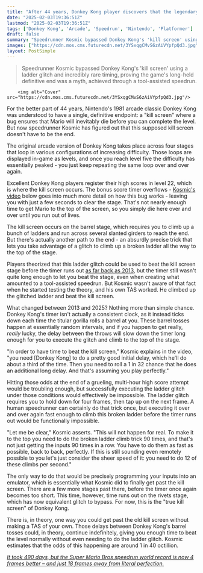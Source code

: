 ```yaml
---
title: "After 44 years, Donkey Kong player discovers that the legendary kill screen isn't really the end"
date: "2025-02-03T19:36:51Z"
lastmod: "2025-02-03T19:36:51Z"
tags: ['Donkey Kong', 'Arcade', 'Speedrun', 'Nintendo', 'Platformer']
draft: false
summary: "Speedrunner Kosmic bypassed Donkey Kong's 'kill screen' using a ladder glitch and incredibly rare timing, proving the game's long-held definitive end was a myth, achieved through a tool-assisted speedrun."
images: ["https://cdn.mos.cms.futurecdn.net/3YSxqgCMvS6zAiVYpfpQd3.jpg"]
layout: PostSimple
---
```

> Speedrunner Kosmic bypassed Donkey Kong's 'kill screen' using a ladder glitch and incredibly rare timing, proving the game's long-held definitive end was a myth, achieved through a tool-assisted speedrun.


        <img alt="Cover" src="https://cdn.mos.cms.futurecdn.net/3YSxqgCMvS6zAiVYpfpQd3.jpg"/>
        
For the better part of 44 years, Nintendo's 1981 arcade classic Donkey Kong was understood to have a single, definitive endpoint: a "kill screen" where a bug ensures that Mario will inevitably die before you can complete the level. But now speedrunner Kosmic has figured out that this supposed kill screen doesn't have to be the end.

The original arcade version of Donkey Kong takes place across four stages that loop in various configurations of increasing difficulty. Those loops are displayed in-game as levels, and once you reach level five the difficulty has essentially peaked - you just keep repeating the same loop over and over again.

Excellent Donkey Kong players register their high scores in level 22, which is where the kill screen occurs. The bonus score timer overflows - [Kosmic's video](https://www.youtube.com/watch?v=CoTQ53iM8c0) below goes into much more detail on how this bug works - leaving you with just a few seconds to clear the stage. That's not nearly enough time to get Mario to the top of the screen, so you simply die here over and over until you run out of lives.

The kill screen occurs on the barrel stage, which requires you to climb up a bunch of ladders and run across several slanted girders to reach the end. But there's actually another path to the end - an absurdly precise trick that lets you take advantage of a glitch to climb up a broken ladder all the way to the top of the stage.

Players theorized that this ladder glitch could be used to beat the kill screen stage before the timer runs out [as far back as 2013](https://donkeykongforum.net/index.php?topic=325.0;nowap), but the timer still wasn't quite long enough to let you beat the stage, even when creating what amounted to a tool-assisted speedrun. But Kosmic wasn't aware of that fact when he started testing the theory, and his own TAS worked. He climbed up the glitched ladder and beat the kill screen.

What changed between 2013 and 2025? Nothing more than simple chance. Donkey Kong's timer isn't actually a consistent clock, as it instead ticks down each time the titular gorilla rolls a barrel at you. These barrel tosses happen at essentially random intervals, and if you happen to get really, *really* lucky, the delay between the throws will slow down the timer long enough for you to execute the glitch and climb to the top of the stage.

"In order to have time to beat the kill screen," Kosmic explains in the video, "you need [Donkey Kong] to do a pretty good initial delay, which he'll do about a third of the time. Then you need to roll a 1 in 32 chance that he does an additional long delay. And that's assuming you play perfectly."

Hitting those odds at the end of a grueling, multi-hour high score attempt would be troubling enough, but successfully executing the ladder glitch under those conditions would effectively be impossible. The ladder glitch requires you to hold down for four frames, then tap up on the next frame. A human speedrunner can certainly do that trick once, but executing it over and over again fast enough to climb this broken ladder before the timer runs out would be functionally impossible.

"Let me be clear," Kosmic asserts. "This will not happen for real. To make it to the top you need to do the broken ladder climb trick 90 times, and that's not just getting the inputs 90 times in a row. You have to do them as fast as possible, back to back, perfectly. If this is still sounding even remotely possible to you let's just consider the sheer speed of it: you need to do 12 of these climbs per second."

The only way to do that would be precisely programming your inputs into an emulator, which is essentially what Kosmic did to finally get past the kill screen. There are a few more stages past there, before the timer once again becomes too short. This time, however, time runs out on the rivets stage, which has now equivalent glitch to bypass. For now, this is the "true kill screen" of Donkey Kong.

There is, in theory, one way you could get past the old kill screen without making a TAS of your own. Those delays between Donkey Kong's barrel tosses could, in theory, continue indefinitely, giving you enough time to beat the level normally without even needing to do the ladder glitch. Kosmic estimates that the odds of this happening are around 1 in 40 octillion.

[<em>It took 490 days, but the Super Mario Bros speedrun world record is now 4 frames better – and just 18 frames away from literal perfection.</em>](https://www.gamesradar.com/games/super-mario/it-took-490-days-but-the-super-mario-bros-speedrun-world-record-is-now-4-frames-better-and-just-18-frames-away-from-literal-perfection/)
        
